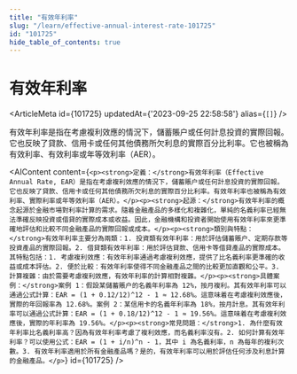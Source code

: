 ```yaml
---
title: "有效年利率"
slug: "/learn/effective-annual-interest-rate-101725"
id: "101725"
hide_table_of_contents: true
---
```



# 有效年利率

<ArticleMeta id={101725} updatedAt={'2023-09-25 22:58:58'} alias={`[]`} />
<div className='border-solid border-b border-t-0 my-4 border-[var(--ifm-color-gray-300)]' />

有效年利率是指在考慮複利效應的情況下，儲蓄賬户或任何計息投資的實際回報。它也反映了貸款、信用卡或任何其他債務所欠利息的實際百分比利率。它也被稱為有效利率、有效利率或年等效利率（AER）。

<AIContent content={`<p><strong>定義：</strong>有效年利率（Effective Annual Rate, EAR）是指在考慮複利效應的情況下，儲蓄賬户或任何計息投資的實際回報。它也反映了貸款、信用卡或任何其他債務所欠利息的實際百分比利率。有效年利率也被稱為有效利率、實際利率或年等效利率（AER）。</p><p><strong>起源：</strong>有效年利率的概念起源於金融市場對利率計算的需求。隨着金融產品的多樣化和複雜化，單純的名義利率已經無法準確反映投資或借貸的實際成本或收益。因此，金融機構和投資者開始使用有效年利率來更準確地評估和比較不同金融產品的實際回報或成本。</p><p><strong>類別與特點：</strong>有效年利率主要分為兩類：1. 投資類有效年利率：用於評估儲蓄賬户、定期存款等投資產品的實際回報。2. 借貸類有效年利率：用於評估貸款、信用卡等借貸產品的實際成本。其特點包括：1. 考慮複利效應：有效年利率通過考慮複利效應，提供了比名義利率更準確的收益或成本評估。2. 便於比較：有效年利率使得不同金融產品之間的比較更加直觀和公平。3. 計算複雜：由於需要考慮複利效應，有效年利率的計算相對複雜。</p><p><strong>具體案例：</strong>案例 1：假設某儲蓄賬户的名義年利率為 12%，按月複利。其有效年利率可以通過公式計算：EAR = (1 + 0.12/12)^12 - 1 ≈ 12.68%。這意味着在考慮複利效應後，實際的年回報率為 12.68%。案例 2：某信用卡的名義年利率為 18%，按月計息。其有效年利率可以通過公式計算：EAR = (1 + 0.18/12)^12 - 1 ≈ 19.56%。這意味着在考慮複利效應後，實際的年利率為 19.56%。</p><p><strong>常見問題：</strong>1. 為什麼有效年利率比名義利率高？因為有效年利率考慮了複利效應，而名義利率沒有。2. 如何計算有效年利率？可以使用公式：EAR = (1 + i/n)^n - 1，其中 i 為名義利率，n 為每年的複利次數。3. 有效年利率適用於所有金融產品嗎？是的，有效年利率可以用於評估任何涉及利息計算的金融產品。</p>`} id={101725} />
